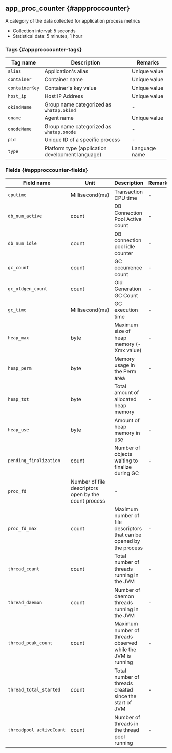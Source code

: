 ## app_proc_counter {#appproccounter}

A category of the data collected for application process metrics

- Collection interval: 5 seconds
- Statistical data: 5 minutes, 1 hour

### Tags {#appproccounter-tags}

<div className="c3-30-60-10">

| Tag name       | Description                                      | Remarks       |
| -------------- | ------------------------------------------------ | ------------- |
| `alias`        | Application's alias                              | Unique value  |
| `container`    | Container name                                   | Unique value  |
| `containerKey` | Container's key value                            | Unique value  |
| `host_ip`      | Host IP Address                                  | Unique value  |
| `okindName`    | Group name categorized as `whatap.okind`         | -             |
| `oname`        | Agent name                                       | Unique value  |
| `onodeName`    | Group name categorized as `whatap.onode`         | -             |
| `pid`          | Unique ID of a specific process                  | -             |
| `type`         | Platform type (application development language) | Language name |

</div>

### Fields {#appproccounter-fields}

<div className="c4-20-10-50-10">

| Field name               | Unit                                                 | Description                                                          | Remarks |
| ------------------------ | ---------------------------------------------------- | -------------------------------------------------------------------- | ------- |
| `cputime`                | Millisecond(ms)                                      | Transaction CPU time                                                 | -       |
| `db_num_active`          | count                                                | DB Connection Pool Active count                                      | -       |
| `db_num_idle`            | count                                                | DB connection pool idle counter                                      | -       |
| `gc_count`               | count                                                | GC occurrence count                                                  | -       |
| `gc_oldgen_count`        | count                                                | Old Generation GC Count                                              | -       |
| `gc_time`                | Millisecond(ms)                                      | GC execution time                                                    | -       |
| `heap_max`               | byte                                                 | Maximum size of heap memory (-Xmx value)                             | -       |
| `heap_perm`              | byte                                                 | Memory usage in the Perm area                                        | -       |
| `heap_tot`               | byte                                                 | Total amount of allocated heap memory                                | -       |
| `heap_use`               | byte                                                 | Amount of heap memory in use                                         | -       |
| `pending_finalization`   | count                                                | Number of objects waiting to finalize during GC                      | -       |
| `proc_fd`                | Number of file descriptors open by the count process | -                                                                    |         |
| `proc_fd_max`            | count                                                | Maximum number of file descriptors that can be opened by the process | -       |
| `thread_count`           | count                                                | Total number of threads running in the JVM                           | -       |
| `thread_daemon`          | count                                                | Number of daemon threads running in the JVM                          | -       |
| `thread_peak_count`      | count                                                | Maximum number of threads observed while the JVM is running          | -       |
| `thread_total_started`   | count                                                | Total number of threads created since the start of JVM               | -       |
| `threadpool_activeCount` | count                                                | Number of threads in the thread pool running                         | -       |

</div>

